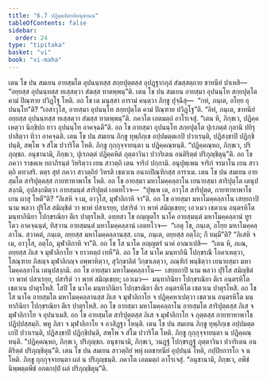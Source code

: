 ```yaml
---
title: "6.7 ปฏิคฺคหิตาทิอนุชานน"
tableOfContents: false
sidebar:
  order: 24
type: "tipitaka"
basket: "vi"
book: "vi-maha"
---
```



<DynamicBreadcrumb />

<Division number="277" book="vi-maha">

<Paragraph number="1260" book="vi-maha">
เตน โข ปน สมเยน อายสฺมโต อุปนนฺทสฺส สกฺยปุตฺตสฺส อุปฏฺฐากกุลํ สํฆสฺสตฺถาย ขาทนียํ ปาเหสิ—  “อยฺยสฺส อุปนนฺทสฺส ทเสฺสตฺวา สํฆสฺส ทาตพฺพนฺ”ติ. เตน โข ปน สมเยน อายสฺมา อุปนนฺโท สกฺยปุตฺโต คามํ ปิณฺฑาย ปวิฏฺโฐ โหติ. อถ โข เต มนุสฺสา อารามํ คนฺตฺวา ภิกฺขู ปุจฺฉึสุ—  “กหํ, ภนฺเต, อโยฺย อุปนนฺโท”ติ? “เอสาวุโส, อายสฺมา อุปนนฺโท สกฺยปุตฺโต คามํ ปิณฺฑาย ปวิฏฺโฐ”ติ. “อิทํ, ภนฺเต, ขาทนียํ อยฺยสฺส อุปนนฺทสฺส ทเสฺสตฺวา สํฆสฺส ทาตพฺพนฺ”ติ. ภควโต เอตมตฺถํ อาโรเจสุํ. “เตน หิ, ภิกฺขเว, ปฏิคฺคเหตฺวา นิกฺขิปถ ยาว อุปนนฺโท อาคจฺฉตี”ติ. อถ โข อายสฺมา อุปนนฺโท สกฺยปุตฺโต ปุเรภตฺตํ กุลานิ ปยิรุปาสิตฺวา ทิวา อาคจฺฉติ. เตน โข ปน สมเยน ภิกฺขู ทุพฺภิกฺเข อปฺปมตฺตเกปิ ปวาเรนฺติ, ปฏิสงฺขาปิ ปฏิกฺขิปนฺติ, สพฺโพ จ สํโฆ ปวาริโต โหติ. ภิกฺขู กุกฺกุจฺจายนฺตา น ปฏิคฺคณฺหนฺติ. “ปฏิคฺคณฺหถ, ภิกฺขเว, ปริภุญฺชถ. อนุชานามิ, ภิกฺขเว, ปุเรภตฺตํ ปฏิคฺคหิตํ ภุตฺตาวินา ปวาริเตน อนติริตฺตํ ปริภุญฺชิตุนฺ”ติ.
</Paragraph>

</Division>
<Division number="278" book="vi-maha">

<Paragraph number="1261" book="vi-maha">
อถ โข ภควา ราชคเห ยถาภิรนฺตํ วิหริตฺวา เยน สาวตฺถิ เตน จาริกํ ปกฺกามิ. อนุปุพฺเพน จาริกํ จรมาโน เยน สาวตฺถิ ตทวสริ. ตตฺร สุทํ ภควา สาวตฺถิยํ วิหรติ เชตวเน อนาถปิณฺฑิกสฺส อาราเม. เตน โข ปน สมเยน อายสฺมโต สาริปุตฺตสฺส กายฑาหาพาโธ โหติ. อถ โข อายสฺมา มหาโมคฺคลฺลาโน เยนายสฺมา สาริปุตฺโต เตนุปสงฺกมิ, อุปสงฺกมิตฺวา อายสฺมนฺตํ สาริปุตฺตํ เอตทโวจ—  “ปุพฺเพ เต, อาวุโส สาริปุตฺต, กายฑาหาพาโธ เกน ผาสุ โหตี”ติ? “ภิเสหิ จ เม, อาวุโส, มุฬาลิกาหิ จา”ติ. อถ โข อายสฺมา มหาโมคฺคลฺลาโน เสยฺยถาปิ นาม พลวา ปุริโส สมิญฺชิตํ วา พาหํ ปสาเรยฺย, ปสาริตํ วา พาหํ สมิญฺเชยฺย; เอวเมว เชตวเน อนฺตรหิโต มนฺทากินิยา โปกฺขรณิยา ตีเร ปาตุรโหสิ. อทฺทสา โข อญฺญตโร นาโค อายสฺมนฺตํ มหาโมคฺคลฺลานํ ทูรโตว อาคจฺฉนฺตํ, ทิสฺวาน อายสฺมนฺตํ มหาโมคฺคลฺลานํ เอตทโวจ—  “เอตุ โข, ภนฺเต, อโยฺย มหาโมคฺคลฺลาโน. สฺวาคตํ, ภนฺเต, อยฺยสฺส มหาโมคฺคลฺลานสฺส. เกน, ภนฺเต, อยฺยสฺส อตฺโถ; กึ ทมฺมี”ติ? “ภิเสหิ จ เม, อาวุโส, อตฺโถ, มุฬาลิกาหิ จา”ติ.
</Paragraph>

<Paragraph number="1262" book="vi-maha">
อถ โข โส นาโค อญฺญตรํ นาคํ อาณาเปสิ—  “เตน หิ, ภเณ, อยฺยสฺส ภิเส จ มุฬาลิกาโย จ ยาวทตฺถํ เทหี”ติ. อถ โข โส นาโค มนฺทากินึ โปกฺขรณึ โอคาเหตฺวา, โสณฺฑาย ภิสญฺจ มุฬาลิกญฺจ อพฺพาหิตฺวา, สุวิกฺขาลิตํ วิกฺขาเลตฺวา, ภณฺฑิกํ พนฺธิตฺวา เยนายสฺมา มหาโมคฺคลฺลาโน เตนุปสงฺกมิ. อถ โข อายสฺมา มหาโมคฺคลฺลาโน—  เสยฺยถาปิ นาม พลวา ปุริโส สมิญฺชิตํ วา พาหํ ปสาเรยฺย, ปสาริตํ วา พาหํ สมิญฺเชยฺย; เอวเมว—  มนฺทากินิยา โปกฺขรณิยา ตีเร อนฺตรหิโต เชตวเน ปาตุรโหสิ. โสปิ โข นาโค มนฺทากินิยา โปกฺขรณิยา ตีเร อนฺตรหิโต เชตวเน ปาตุรโหสิ. อถ โข โส นาโค อายสฺมโต มหาโมคฺคลฺลานสฺส ภิเส จ มุฬาลิกาโย จ ปฏิคฺคหาเปตฺวา เชตวเน อนฺตรหิโต มนฺทากินิยา โปกฺขรณิยา ตีเร ปาตุรโหสิ. อถ โข อายสฺมา มหาโมคฺคลฺลาโน อายสฺมโต สาริปุตฺตสฺส ภิเส จ มุฬาลิกาโย จ อุปนาเมสิ. อถ โข อายสฺมโต สาริปุตฺตสฺส ภิเส จ มุฬาลิกาโย จ ภุตฺตสฺส กายฑาหาพาโธ ปฏิปฺปสฺสมฺภิ. พหู ภิสา จ มุฬาลิกาโย จ อวสิฏฺฐา โหนฺติ. เตน โข ปน สมเยน ภิกฺขู ทุพฺภิกฺเข อปฺปมตฺตเกปิ ปวาเรนฺติ, ปฏิสงฺขาปิ ปฏิกฺขิปนฺติ, สพฺโพ จ สํโฆ ปวาริโต โหติ. ภิกฺขู กุกฺกุจฺจายนฺตา น ปฏิคฺคณฺหนฺติ. “ปฏิคฺคณฺหถ, ภิกฺขเว, ปริภุญฺชถ. อนุชานามิ, ภิกฺขเว, วนฏฺฐํ โปกฺขรฏฺฐํ ภุตฺตาวินา ปวาริเตน อนติริตฺตํ ปริภุญฺชิตุนฺ”ติ.
</Paragraph>

<Paragraph number="1263" book="vi-maha">
เตน โข ปน สมเยน สาวตฺถิยํ พหุํ ผลขาทนียํ อุปฺปนฺนํ โหติ, กปฺปิยการโก จ น โหติ. ภิกฺขู กุกฺกุจฺจายนฺตา ผลํ น ปริภุญฺชนฺติ. ภควโต เอตมตฺถํ อาโรเจสุํ. “อนุชานามิ, ภิกฺขเว, อพีชํ นิพฺพตฺตพีชํ อกตกปฺปํ ผลํ ปริภุญฺชิตุนฺ”ติ.
</Paragraph>
</Division>